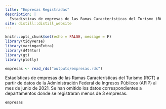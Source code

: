 ```yaml
---
title: "Empresas Registradas"
description: |
  Estadísticas de empresas de las Ramas Características del Turismo (RCT) a partir de datos de la Administración Federal de Ingresos Públicos (AFIP).
site: distill::distill_website
---
```



```r
knitr::opts_chunk$set(echo = FALSE, message = F)
library(tidyverse)
library(xaringanExtra)
library(d4t4tur)
library(gt)
library(plotly)

```

```r
empresas <- read_rds("outputs/empresas.rds")
```

Estadísticas de empresas de las Ramas Características del Turismo (RCT) a partir de datos de la Administración Federal de Ingresos Públicos (AFIP) al mes de junio de 2021. Se han omitido los datos correspondientes a departamentos donde se registraran menos de 3 empresas.


```r
empresas
```

